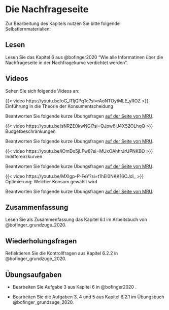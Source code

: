 # Die Nachfrageseite

Zur Bearbeitung des Kapitels nutzen Sie bitte folgende Selbstlernmaterialien:

## Lesen

Lesen Sie das Kapitel 6 aus @bofinger2020 "Wie alle Informatinen über die Nachfrageseite in der Nachfragekurve verdichtet werden".

## Videos

Sehen Sie sich folgende Videos an:

::: {#vid-dem1}
{{< video https://youtu.be/oG_R1jQPqTc?si=rAoNTOytMLE_yROZ >}} 
Einführung in die Theorie der Konsumentscheidung
:::

Beantworten Sie folgende kurze Übungsfragen [auf der Seite von MRU](https://mru.org/practice-questions/introduction-consumer-choice-practice-questions).

::: {.callout-tip collapse="true" title="Video: Budgetbeschränkungen"}
<div>

::: {#vid-dem2}
{{< video https://youtu.be/sNRZE0kwNGI?si=QJpw6lJ4X52OLhqQ >}} 
Budgetbeschränkungen
:::

</div>

Beantworten Sie folgende kurze Übungsfragen [auf der Seite von MRU](https://mru.org/practice-questions/budget-constraints-practice-questions).
:::

::: {.callout-tip collapse="true" title="Video: Indifferenzkurven"}
<div>

::: {#vid-dem3}
{{< video https://youtu.be/iOmDo5jLFw8?si=MUxOAhhrJrUPNKBO >}}
Indifferenzkurven
:::

</div>

Beantworten Sie folgende kurze Übungsfragen [auf der Seite von MRU](hhttps://mru.org/practice-questions/indifference-curves-practice-questions).
:::



::: {.callout-tip collapse="true" title="Video: Optimierung: Welcher Konsum gewählt wird"}
<div>

::: {#vid-dem4}
{{< video https://youtu.be/MXIgp-P-FeY?si=t1hEl0NKK16CJdi_ >}}
Optimierung: Welcher Konsum gewählt wird
:::

</div>

Beantworten Sie folgende kurze Übungsfragen [auf der Seite von MRU](https://mru.org/practice-questions/consumer-optimization-practice-questions).
:::





## Zusammenfassung

Lesen Sie als Zusammenfassung das Kapitel 6.1 im Arbeitsbuch von @bofinger_grundzuge_2020.




## Wiederholungsfragen

Reflektieren Sie die Kontrollfragen aus Kapitel 6.2.2 in @bofinger_grundzuge_2020.

## Übungsaufgaben

- Bearbeiten Sie Aufgabe 3 aus Kapitel 6 in @bofinger2020 .

- Bearbeiten Sie die  Aufgaben 3, 4 und 5 aus Kapitel 6.2.1 im Übungsbuch @bofinger_grundzuge_2020.